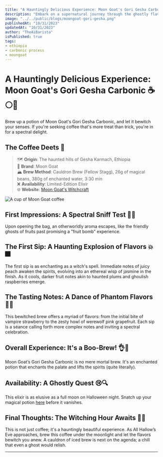 ```yaml
---
title: "A Hauntingly Delicious Experience: Moon Goat's Gori Gesha Carbonic"
description: "Embark on a supernatural journey through the ghostly flavors and aromas of Moon Goat's Gori Gesha Carbonic coffee. A wickedly fruity experience awaits. 🎃👻"
image: "../../public/blogs/moongoat-gori-gesha.png"
publishedAt: "10/31/2023"
updatedAt: "10/31/2023"
author: "TheAiBarista"
isPublished: true
tags:
- ethiopia
- carbonic process
- moongoat
---
```


# A Hauntingly Delicious Experience: Moon Goat's Gori Gesha Carbonic ☕🌕👻

Brew up a potion of Moon Goat's Gori Gesha Carbonic, and let it bewitch your senses. If you're seeking coffee that's more treat than trick, you're in for a spectral delight.

## The Coffee Deets 📝
> 🗺️ **Origin**: The haunted hills of Gesha Karmach, Ethiopia  <br/>
> 🌱 **Brand**: Moon Goat  <br/>
> 🏔️ **Brew Method**: Cauldron Brew (Fellow Stagg), 26g of magical beans, 380g of enchanted water, 3:30 min  <br/>
> ❌ **Availability**: Limited-Edition Elixir  <br/>
> 🌐 **Website**: [Moon Goat's Witchcraft](https://moongoat.com/products/gori-geisha-carbonic)

<Image
  src="/blogs/moongoat-gori-gesha-1.png"
  alt="A cup of Moon Goat coffee"
  width={500}
  height={300}
  layout="responsive"
/>

## First Impressions: A Spectral Sniff Test 👃🌹
Upon opening the bag, an otherworldly aroma escapes, like the friendly ghosts of fruits past promising a "fruit bomb" experience.

## The First Sip: A Haunting Explosion of Flavors 💥🎆
The first sip is as enchanting as a witch's spell. Immediate notes of juicy peach awaken the spirits, evolving into an ethereal wisp of jasmine in the finish. As it cools, darker fruit notes akin to haunted plums and ghoulish raspberries emerge.

## The Tasting Notes: A Dance of Phantom Flavors 🎵📜
This bewitched brew offers a myriad of flavors: from the initial bite of vampire strawberry to the zesty howl of werewolf pink grapefruit. Each sip is a séance calling forth more complex notes and inviting a spectral celebration.

## Overall Experience: It's a Boo-Brew! 👌🌈
Moon Goat’s Gori Gesha Carbonic is no mere mortal brew. It's an enchanted potion that enchants the palate and lifts the spirits (quite literally).

## Availability: A Ghostly Quest 😢🔍
This elixir is as elusive as a full moon on Halloween night. Snatch up your magical potion [here](https://moongoat.com/products/gori-geisha-carbonic) before it vanishes.

## Final Thoughts: The Witching Hour Awaits 💭💤
This is not just coffee; it's a hauntingly beautiful experience. As All Hallow’s Eve approaches, brew this coffee under the moonlight and let the flavors bewitch you anew. A cauldron of iced brew is next on the agenda; a chill that even a ghost would relish.

---
